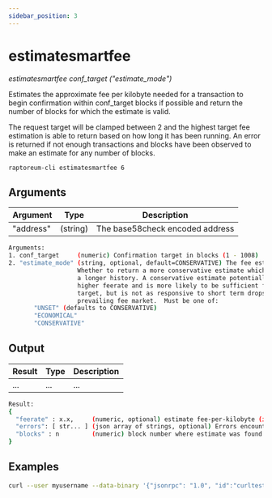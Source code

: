 ```yaml
---
sidebar_position: 3
---
```


# estimatesmartfee

*estimatesmartfee conf_target ("estimate_mode")*

Estimates the approximate fee per kilobyte needed for a transaction to begin
confirmation within conf_target blocks if possible and return the number of blocks
for which the estimate is valid.


The request target will be clamped between 2 and the highest target
fee estimation is able to return based on how long it has been running.
An error is returned if not enough transactions and blocks
have been observed to make an estimate for any number of blocks.

`raptoreum-cli estimatesmartfee 6`


<!-- <ReactPlayer playing controls url={[
    {src: `${require('./assets/placeholder.webm').default}`, type: 'video/webm'}]} /> -->


## Arguments

| Argument | Type | Description |
|--|--|--|
| "address" | (string) | The base58check encoded address |

```bash
Arguments:
1. conf_target     (numeric) Confirmation target in blocks (1 - 1008)
2. "estimate_mode" (string, optional, default=CONSERVATIVE) The fee estimate mode.
                   Whether to return a more conservative estimate which also satisfies
                   a longer history. A conservative estimate potentially returns a
                   higher feerate and is more likely to be sufficient for the desired
                   target, but is not as responsive to short term drops in the
                   prevailing fee market.  Must be one of:
       "UNSET" (defaults to CONSERVATIVE)
       "ECONOMICAL"
       "CONSERVATIVE"
```

## Output

| Result | Type | Description |
|--|--|--|
| ... | ... | ... |

```bash
Result:
{
  "feerate" : x.x,     (numeric, optional) estimate fee-per-kilobyte (in RTM)
  "errors": [ str... ] (json array of strings, optional) Errors encountered during processing
  "blocks" : n         (numeric) block number where estimate was found
}
```


## Examples

```bash
curl --user myusername --data-binary '{"jsonrpc": "1.0", "id":"curltest", "method": "estimatesmartfee", "params": [5] }' -H 'content-type: text/plain;' http://127.0.0.1:9998/
```

